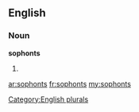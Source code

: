 ==English==

===Noun===
'''sophonts'''

# {{plural of|[[sophont]]}}

[[Category:English plurals]]

[[ar:sophonts]]
[[fr:sophonts]]
[[my:sophonts]]